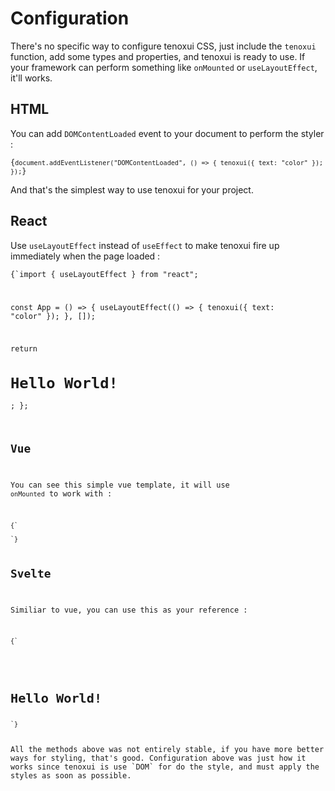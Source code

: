 
# Configuration

There's no specific way to configure tenoxui CSS, just include the `tenoxui` function, add some types and properties, and tenoxui is ready to use. If your framework can perform something like `onMounted` or `useLayoutEffect`, it'll works.

## HTML

You can add `DOMContentLoaded` event to your document to perform the styler :

<Code
  lang="javascript"
  className="my-1rem" codeOnly>{`document.addEventListener("DOMContentLoaded", () => {
  tenoxui({ text: "color" });
});`}</Code>

And that's the simplest way to use tenoxui for your project.

## React

Use `useLayoutEffect` instead of `useEffect` to make tenoxui fire up immediately when the page loaded :

<Code
  lang="javascript"
  className="my-1rem"
  title="App.jsx"
  showNumber>{`import { useLayoutEffect } from "react";

const App = () => {
  useLayoutEffect(() => {
    tenoxui({ text: "color" });
  }, []);

  return <h1 className="text-red">Hello World!</h1>;
};


## Vue

You can see this simple vue template, it will use `onMounted` to work with :

<Code
  lang="html"
  className="my-1rem" 
  title="App.vue"
  showNumber>{`<template>
  <h1 class="text-red">Hello World!</h1>
</template>

<script>

  name: "App",
  setup() {
    onMounted(() => {
      tenoxui({ text: "color" });
    });
  }
};
</script>`}</Code>

## Svelte

Similiar to vue, you can use this as your reference :

<Code
  lang="html"
  className="my-1rem" 
  title="App.svelte"
  showNumber>{`<script>
  
  onMount(() => {
    tenoxui({text: "color"});
  });
</script>

<main>
  <h1 class="text-red">Hello World!</h1>
</main>`}</Code>

<Tips variant="warning">
All the methods above was not entirely stable, if you have more better ways for styling, that's good. Configuration above was just how it works since tenoxui is use `DOM` for do the style, and must apply the styles as soon as possible.
</Tips>

<DocLink
  prev="/docs/guide/start"
  prevIcon="flag"
  next="/docs/guide/configuration"
  nextIcon="settings"
/>